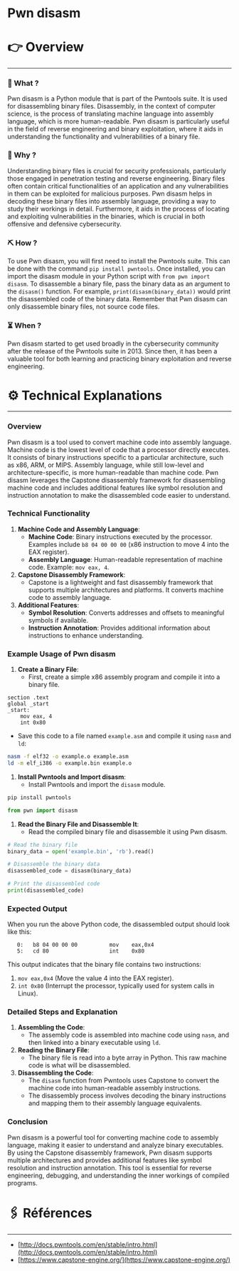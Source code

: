 # Pwn disasm


# 👉 Overview

---

### 👀 What ?

Pwn disasm is a Python module that is part of the Pwntools suite. It is used for disassembling binary files. Disassembly, in the context of computer science, is the process of translating machine language into assembly language, which is more human-readable. Pwn disasm is particularly useful in the field of reverse engineering and binary exploitation, where it aids in understanding the functionality and vulnerabilities of a binary file.


### 🧐 Why ?

Understanding binary files is crucial for security professionals, particularly those engaged in penetration testing and reverse engineering. Binary files often contain critical functionalities of an application and any vulnerabilities in them can be exploited for malicious purposes. Pwn disasm helps in decoding these binary files into assembly language, providing a way to study their workings in detail. Furthermore, it aids in the process of locating and exploiting vulnerabilities in the binaries, which is crucial in both offensive and defensive cybersecurity.


### ⛏️ How ?

To use Pwn disasm, you will first need to install the Pwntools suite. This can be done with the command `pip install pwntools`. Once installed, you can import the disasm module in your Python script with `from pwn import disasm`. To disassemble a binary file, pass the binary data as an argument to the `disasm()` function. For example, `print(disasm(binary_data))` would print the disassembled code of the binary data. Remember that Pwn disasm can only disassemble binary files, not source code files.


### ⏳ When ?

Pwn disasm started to get used broadly in the cybersecurity community after the release of the Pwntools suite in 2013. Since then, it has been a valuable tool for both learning and practicing binary exploitation and reverse engineering.


# ⚙️ Technical Explanations

---

### Overview

Pwn disasm is a tool used to convert machine code into assembly language. Machine code is the lowest level of code that a processor directly executes. It consists of binary instructions specific to a particular architecture, such as x86, ARM, or MIPS. Assembly language, while still low-level and architecture-specific, is more human-readable than machine code. Pwn disasm leverages the Capstone disassembly framework for disassembling machine code and includes additional features like symbol resolution and instruction annotation to make the disassembled code easier to understand.

### Technical Functionality

1. **Machine Code and Assembly Language**:
    - **Machine Code**: Binary instructions executed by the processor. Examples include `b8 04 00 00 00` (x86 instruction to move 4 into the EAX register).
    - **Assembly Language**: Human-readable representation of machine code. Example: `mov eax, 4`.
2. **Capstone Disassembly Framework**:
    - Capstone is a lightweight and fast disassembly framework that supports multiple architectures and platforms. It converts machine code to assembly language.
3. **Additional Features**:
    - **Symbol Resolution**: Converts addresses and offsets to meaningful symbols if available.
    - **Instruction Annotation**: Provides additional information about instructions to enhance understanding.

### Example Usage of Pwn disasm

1. **Create a Binary File**:
    - First, create a simple x86 assembly program and compile it into a binary file.

```
section .text
global _start
_start:
    mov eax, 4
    int 0x80

```

- Save this code to a file named `example.asm` and compile it using `nasm` and `ld`:

```bash
nasm -f elf32 -o example.o example.asm
ld -m elf_i386 -o example.bin example.o

```

1. **Install Pwntools and Import disasm**:
    - Install Pwntools and import the `disasm` module.

```bash
pip install pwntools

```

```python
from pwn import disasm

```

1. **Read the Binary File and Disassemble It**:
    - Read the compiled binary file and disassemble it using Pwn disasm.

```python
# Read the binary file
binary_data = open('example.bin', 'rb').read()

# Disassemble the binary data
disassembled_code = disasm(binary_data)

# Print the disassembled code
print(disassembled_code)

```

### Expected Output

When you run the above Python code, the disassembled output should look like this:

```
   0:   b8 04 00 00 00          mov    eax,0x4
   5:   cd 80                   int    0x80

```

This output indicates that the binary file contains two instructions:

1. `mov eax,0x4` (Move the value 4 into the EAX register).
2. `int 0x80` (Interrupt the processor, typically used for system calls in Linux).

### Detailed Steps and Explanation

1. **Assembling the Code**:
    - The assembly code is assembled into machine code using `nasm`, and then linked into a binary executable using `ld`.
2. **Reading the Binary File**:
    - The binary file is read into a byte array in Python. This raw machine code is what will be disassembled.
3. **Disassembling the Code**:
    - The `disasm` function from Pwntools uses Capstone to convert the machine code into human-readable assembly instructions.
    - The disassembly process involves decoding the binary instructions and mapping them to their assembly language equivalents.

### Conclusion

Pwn disasm is a powerful tool for converting machine code to assembly language, making it easier to understand and analyze binary executables. By using the Capstone disassembly framework, Pwn disasm supports multiple architectures and provides additional features like symbol resolution and instruction annotation. This tool is essential for reverse engineering, debugging, and understanding the inner workings of compiled programs.

# 🖇️ Références

---

- [http://docs.pwntools.com/en/stable/intro.html](http://docs.pwntools.com/en/stable/intro.html)
- [https://www.capstone-engine.org/](https://www.capstone-engine.org/)